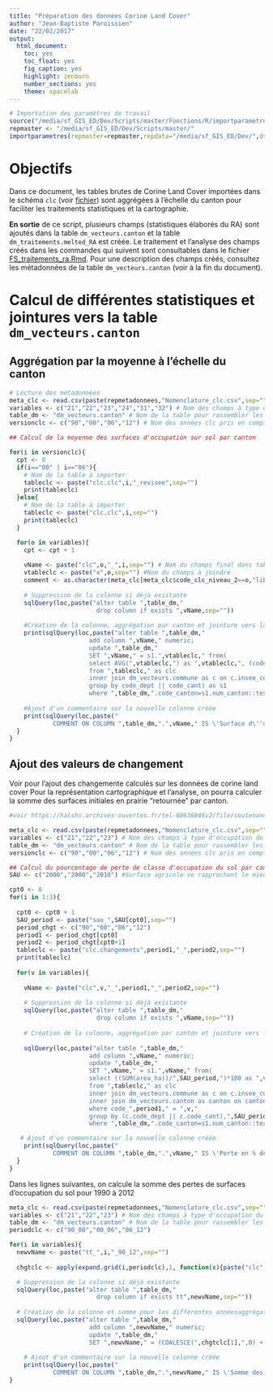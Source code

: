 ```yaml
---
title: "Préparation des données Corine Land Cover"
author: "Jean-Baptiste Paroissien"
date: "22/02/2017"
output:
  html_document:
    toc: yes
    toc_float: yes
    fig_caption: yes
    highlight: zenburn
    number_sections: yes
    theme: spacelab  
---
```


```r
# Importation des paramètres de travail
source("/media/sf_GIS_ED/Dev/Scripts/master/Fonctions/R/importparametres.R")
repmaster <- "/media/sf_GIS_ED/Dev/Scripts/master/"
importparametres(repmaster=repmaster,repdata="/media/sf_GIS_ED/Dev/",dsn="PG:dbname='sol_elevage' host='localhost' port='5432' user='jb'")
```

# Objectifs

Dans ce document, les tables brutes de Corine Land Cover importées dans le schéma `clc` (voir [fichier](https://github.com/GisEDSol/Carbo_elevage/tree/master/Fichiers_suivis/BDD/Suivis/FS_bdd_brute.Rmd)) sont aggrégées à l'échelle du canton pour faciliter les traitements statistiques et la cartographie.

**En sortie** de ce script, plusieurs champs (statistiques élaborés du RA) sont ajoutés dans la table `dm_vecteurs.canton` et la table `dm_traitements.melted_RA` est créée. Le traitement et l'analyse des champs créés dans les commandes qui suivent sont consultables dans le fichier [FS_traitements_ra.Rmd](https://github.com/GisEDSol/Carbo_elevage/tree/master/Fichiers_suivis/Traitements/Suivis/FS_traitements_ra.Rmd).
Pour une description des champs créés, consultez les métadonnées de la table `dm_vecteurs.canton` (voir à la fin du document).

# Calcul de différentes statistiques et jointures vers la table `dm_vecteurs.canton`

## Aggrégation par la moyenne à l'échelle du canton

```r
# Lecture des métadonnées
meta_clc <- read.csv(paste(repmetadonnees,"Nomenclature_clc.csv",sep=""),sep=";",header=TRUE)
variables <- c("21","22","23","24","31","32") # Nom des champs à type d'occupation du sol à importer
table_dm <- "dm_vecteurs.canton" # Nom de la table pour rassembler les calculs (vers le schéma dm_vecteurs)
versionclc <- c("90","00","06","12") # Nom des années clc pris en compte

## Calcul de la moyenne des surfaces d'occupation sur sol par canton

for(i in versionclc){
  cpt <- 0
  if(i=="00" | i=="06"){
    # Nom de la table à importer
    tableclc <- paste("clc.clc",i,"_revisee",sep="")
    print(tableclc)
  }else{
    # Nom de la table à importer
    tableclc <- paste("clc.clc",i,sep="")
    print(tableclc)
  }

  for(o in variables){
    cpt <- cpt + 1
    
    vName <- paste("clc",o,"_",i,sep="") # Nom du champs final dans table_dm
    vtableclc <- paste("x",o,sep="") #Nom du champs à joindre
    comment <- as.character(meta_clc[meta_clc$code_clc_niveau_2==o,"libelle"])
    
    # Suppression de la colonne si déjà existante
    sqlQuery(loc,paste("alter table ",table_dm,"
                        drop column if exists ",vName,sep=""))
    
    #Création de la colonne, aggrégation par canton et jointure vers la table canton 
    print(sqlQuery(loc,paste("alter table ",table_dm,"
                      add column ",vName," numeric;
                      update ",table_dm,"
                      SET ",vName," = s1.",vtableclc," from(
                      select AVG(",vtableclc,") as ",vtableclc,", (code_dept || code_cant) as num_canton
                      from ",tableclc," as clc
                      inner join dm_vecteurs.commune as c on c.insee_com=clc.num_com
                      group by code_dept || code_cant) as s1
                      where ",table_dm,".code_canton=s1.num_canton::text",sep="")))
    
    #Ajout d'un commentaire sur la nouvelle colonne créée
    print(sqlQuery(loc,paste("
	        COMMENT ON COLUMN ",table_dm,".",vName," IS \'Surface d\''occupation du sol en hectare du libellé CLC version ",i," : ",comment,"\';",sep="")))
  }
}

```

## Ajout des valeurs de changement

Voir pour l'ajout des changemente calculés sur les données de corine land cover
Pour la représentation cartographique et l'analyse, on pourra calculer la somme des surfaces initiales en prairie "retournée" par canton.

```r
#voir https://halshs.archives-ouvertes.fr/tel-00636846v2/file/soutenance_ppt_sparfel.pdf pour le développement d'indicateur de changement d'occupation du sol

meta_clc <- read.csv(paste(repmetadonnees,"Nomenclature_clc.csv",sep=""),sep=";",header=TRUE)
variables <- c("21","22","23") # Nom des champs à type d'occupation du sol à importer (21	Terres arables,22	Cultures permanentes, 23	Prairies)
table_dm <- "dm_vecteurs.canton" # Nom de la table pour rassembler les calculs (vers le schéma dm_vecteurs)
versionclc <- c("90","00","06","12") # Nom des années clc pris en compte

## Calcul du pourcentage de perte de classe d'occupation du sol par canton
SAU <- c("2000","2000","2010") #Surface agricole se rapprochant le mieux des périodes CLC

cpt0 <- 0
for(i in 1:3){
  
  cpt0 <- cpt0 + 1
  SAU_period <- paste("sau_",SAU[cpt0],sep="")
  period_chgt <- c("90","00","06","12")
  period1 <- period_chgt[cpt0]
  period2 <- period_chgt[cpt0+1]
  tableclc <- paste("clc.changements",period1,"_",period2,sep="")
  print(tableclc)
  
  for(v in variables){
    
    vName <- paste("clc",v,"_",period1,"_",period2,sep="")
    
    # Suppression de la colonne si déjà existante
    sqlQuery(loc,paste("alter table ",table_dm,"
                        drop column if exists ",vName,sep=""))
    
    # Création de la colonne, aggrégation par canton et jointure vers la table canton 
    
    sqlQuery(loc,paste("alter table ",table_dm,"
                      add column ",vName," numeric;
                      update ",table_dm,"
                      SET ",vName," = s1.",vName," from(
                      select ((SUM(area_ha))/",SAU_period,")*100 as ",vName,",(c.code_dept || c.code_cant) as num_canton
                      from ",tableclc," as clc
                      inner join dm_vecteurs.commune as c on c.insee_com=clc.num_com
                      inner join dm_vecteurs.canton as canton on canton.code_canton=(c.code_dept || c.code_cant)
                      where code_",period1," = ",v,"
                      group by (c.code_dept || c.code_cant),",SAU_period,") as s1
                      where ",table_dm,".code_canton=s1.num_canton::text",sep=""))

   # Ajout d'un commentaire sur la nouvelle colonne créée
    print(sqlQuery(loc,paste("
	        COMMENT ON COLUMN ",table_dm,".",vName," IS \'Perte en % de la SAU de l\''occupation du sol ",v," entre l\''année ",period1," et l\''année ",period2,"\';",sep="")))
  }
}
```

Dans les lignes suivantes, on calcule la somme des pertes de surfaces d'occupation du sol pour 1990 à 2012

```r
meta_clc <- read.csv(paste(repmetadonnees,"Nomenclature_clc.csv",sep=""),sep=";",header=TRUE)
variables <- c("21","22","23") # Nom des champs à type d'occupation du sol à importer (21	Terres arables,22	Cultures permanentes, 23	Prairies)
table_dm <- "dm_vecteurs.canton" # Nom de la table pour rassembler les calculs (vers le schéma dm_vecteurs)
periodclc <- c("90_00","00_06","06_12")

for(i in variables){
  newvName <- paste("tt_",i,"_90_12",sep="")
 
  chgtclc <- apply(expand.grid(i,periodclc),1, function(x){paste("clc",x[1],"_",x[2],sep="")})  

  # Suppression de la colonne si déjà existante
  sqlQuery(loc,paste("alter table ",table_dm,"
                        drop column if exists tt",newvName,sep=""))
  
  # Création de la colonne et somme pour les différentes annéesaggrégation par canton et jointure vers la table canton 
  sqlQuery(loc,paste("alter table ",table_dm,"
                      add column ",newvName," numeric;
                      update ",table_dm,"
                      SET ",newvName," = (COALESCE(",chgtclc[1],",0) + COALESCE(",chgtclc[2],",0) + COALESCE(",chgtclc[3],",0))",sep=""))
  
    # Ajout d'un commentaire sur la nouvelle colonne créée
    print(sqlQuery(loc,paste("
	        COMMENT ON COLUMN ",table_dm,".",newvName," IS \'Somme des pertes en ha de l\''occupation du sol ",i," entre 1990 et 2012\';",sep="")))
}

```

